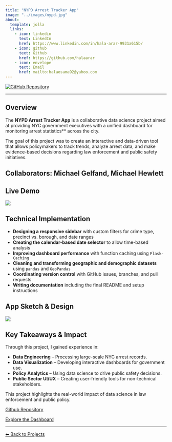 ```yaml
---
title: "NYPD Arrest Tracker App"
image: "../images/nypd.jpg"
about:
  template: jolla
  links:
    - icon: linkedin
      text: LinkedIn
      href: https://www.linkedin.com/in/hala-arar-9931a615b/
    - icon: github
      text: Github
      href: https://github.com/halaarar
    - icon: envelope
      text: Email
      href: mailto:halaosama92@yahoo.com
---
```


<div class="center-content">
<a href="https://github.com/UBC-MDS/DSCI-532_2025_22_nyc-arrest-tracker">
    <img src="https://img.shields.io/badge/GitHub-Repository-blue?logo=github" alt="GitHub Repository">
</a>
<div>


--- 

## Overview

The **NYPD Arrest Tracker App** is a collaborative data science project aimed at providing NYC government executives with a unified dashboard for monitoring arrest statistics** across the city. 

The goal of this project was to create an interactive and data-driven tool that allows policymakers to track trends, analyze arrest data, and make evidence-based decisions regarding law enforcement and public safety initiatives.

Collaborators:  Michael Gelfand, Michael Hewlett
---

## Live Demo

![](../images/demo.gif)

## Technical Implementation

- **Designing a responsive sidebar** with custom filters for crime type, precinct vs. borough, and date ranges
- **Creating the calendar-based date selector** to allow time-based analysis
- **Improving dashboard performance** with function caching using `Flask-Caching`
- **Cleaning and transforming geographic and demographic datasets** using `pandas` and `GeoPandas`
- **Coordinating version control** with GitHub issues, branches, and pull requests
- **Writing documentation** including the final README and setup instructions


## App Sketch & Design

![](../images/nyc.png)



## Key Takeaways & Impact
Through this project, I gained experience in:

- **Data Engineering** – Processing large-scale NYC arrest records.
- **Data Visualization** – Developing interactive dashboards for government use.
- **Policy Analytics** – Using data science to drive public safety decisions.
- **Public Sector UI/UX** – Creating user-friendly tools for non-technical stakeholders.

This project highlights the real-world impact of data science in law enforcement and public policy.


[Github Repository](https://github.com/UBC-MDS/DSCI-532_2025_22_nyc-arrest-tracker){.btn .btn-outline-dark}

[Explore the Dashboard](https://dsci-532-2025-22-nyc-arrest-tracker.onrender.com){.btn .btn-outline-dark}



---


[⬅ Back to Projects](../projects.qmd)

